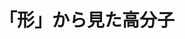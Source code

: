 ﻿---
title: "「形」から見た高分子"
category: "物質理工学院"
vol: "41"
interviewee: "手塚 育志 "
url: ""
tags: []
pdf: "41-3.pdf"
career: ""
preface: "高分子は細長い紐状の分子だけではない。様々な形の高分子を作り出す研究をしている手塚をうかがった。"
---
